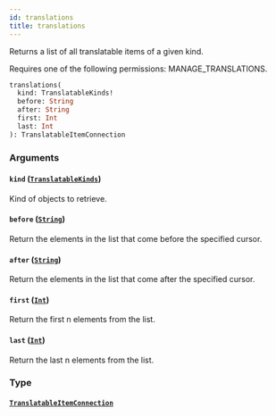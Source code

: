 ```yaml
---
id: translations
title: translations
---
```


Returns a list of all translatable items of a given kind.

Requires one of the following permissions: MANAGE_TRANSLATIONS.

```graphql
translations(
  kind: TranslatableKinds!
  before: String
  after: String
  first: Int
  last: Int
): TranslatableItemConnection
```

### Arguments

#### `kind` ([`TranslatableKinds`](../../../developer/api-reference/enums/translatable-kinds))

Kind of objects to retrieve.

#### `before` ([`String`](../../../developer/api-reference/scalars/string))

Return the elements in the list that come before the specified cursor.

#### `after` ([`String`](../../../developer/api-reference/scalars/string))

Return the elements in the list that come after the specified cursor.

#### `first` ([`Int`](../../../developer/api-reference/scalars/int))

Return the first n elements from the list.

#### `last` ([`Int`](../../../developer/api-reference/scalars/int))

Return the last n elements from the list.

### Type

#### [`TranslatableItemConnection`](../../../developer/api-reference/objects/translatable-item-connection)
